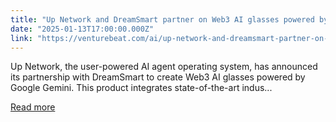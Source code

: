 ```yaml
---
title: "Up Network and DreamSmart partner on Web3 AI glasses powered by Google Gemini"
date: "2025-01-13T17:00:00.000Z"
link: "https://venturebeat.com/ai/up-network-and-dreamsmart-partner-on-web3-ai-glasses-powered-by-google-gemini/"
---
```


Up Network, the user-powered AI agent operating system, has announced its partnership with DreamSmart to create Web3 AI glasses powered by Google Gemini. This product integrates state-of-the-art indus...

[Read more](https://venturebeat.com/ai/up-network-and-dreamsmart-partner-on-web3-ai-glasses-powered-by-google-gemini/)
